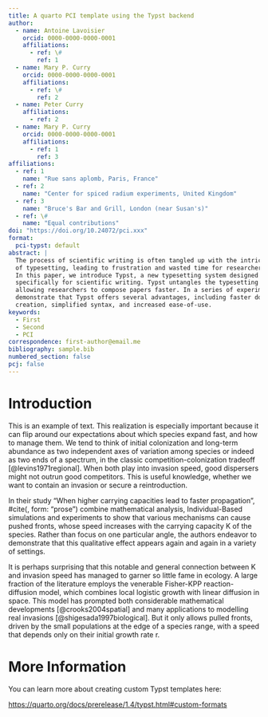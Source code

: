 ```yaml
---
title: A quarto PCI template using the Typst backend
author:
  - name: Antoine Lavoisier
    orcid: 0000-0000-0000-0001
    affiliations:
      - ref: \#
        ref: 1
  - name: Mary P. Curry
    orcid: 0000-0000-0000-0001
    affiliations:
      - ref: \#
        ref: 2
  - name: Peter Curry
    affiliations:
      - ref: 2
  - name: Mary P. Curry
    orcid: 0000-0000-0000-0001
    affiliations:
      - ref: 1
        ref: 3
affiliations:
  - ref: 1
    name: "Rue sans aplomb, Paris, France"
  - ref: 2
    name: "Center for spiced radium experiments, United Kingdom"
  - ref: 3
    name: "Bruce's Bar and Grill, London (near Susan's)"
  - ref: \#
    name: "Equal contributions"
doi: "https://doi.org/10.24072/pci.xxx"
format:
  pci-typst: default
abstract: |
  The process of scientific writing is often tangled up with the intricacies
  of typesetting, leading to frustration and wasted time for researchers.
  In this paper, we introduce Typst, a new typesetting system designed 
  specifically for scientific writing. Typst untangles the typesetting process,
  allowing researchers to compose papers faster. In a series of experiments we
  demonstrate that Typst offers several advantages, including faster document
  creation, simplified syntax, and increased ease-of-use.
keywords:
  - First
  - Second
  - PCI
correspondence: first-author@email.me
bibliography: sample.bib
numbered_section: false
pcj: false
---
```


# Introduction

This is an example of text. This realization is especially important because it can flip around our expectations about which species expand fast, and how to manage them. We tend to think of initial colonization and long-term abundance as two independent axes of variation among species or indeed as two ends of a spectrum, in the classic competition-colonization tradeoff [@levins1971regional]. When both play into invasion speed, good dispersers might not outrun good competitors. This is useful knowledge, whether we want to contain an invasion or secure a reintroduction.

In their study "When higher carrying capacities lead to faster propagation",
#cite(<levins1971regional>, form: "prose") combine mathematical analysis, Individual-Based simulations and experiments to show that various mechanisms can cause pushed fronts, whose speed increases with the carrying capacity K of the species. Rather than focus on one particular angle, the authors endeavor to demonstrate that this qualitative effect appears again and again in a variety of settings.

It is perhaps surprising that this notable and general connection between K and invasion speed has managed to garner so little fame in ecology. A large fraction of the literature employs the venerable Fisher-KPP reaction-diffusion model, which combines local logistic growth with linear diffusion in space. This model has prompted both considerable mathematical developments [@crooks2004spatial] and many applications to modelling real invasions [@shigesada1997biological]. But it only allows pulled fronts, driven by the small populations at the edge of a species range, with a speed that depends only on their initial growth rate r.


# More Information

You can learn more about creating custom Typst templates here: 

<https://quarto.org/docs/prerelease/1.4/typst.html#custom-formats>

